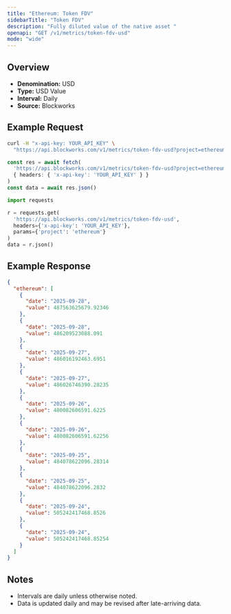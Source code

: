 ```yaml
---
title: "Ethereum: Token FDV"
sidebarTitle: "Token FDV"
description: "Fully diluted value of the native asset "
openapi: "GET /v1/metrics/token-fdv-usd"
mode: "wide"
---
```


## Overview

- **Denomination:** USD
- **Type:** USD Value
- **Interval:** Daily
- **Source:** Blockworks

## Example Request

<CodeGroup>

```bash cURL
curl -H "x-api-key: YOUR_API_KEY" \
  "https://api.blockworks.com/v1/metrics/token-fdv-usd?project=ethereum"
```

```typescript TypeScript
const res = await fetch(
  'https://api.blockworks.com/v1/metrics/token-fdv-usd?project=ethereum',
  { headers: { 'x-api-key': 'YOUR_API_KEY' } }
)
const data = await res.json()
```

```python Python
import requests

r = requests.get(
  'https://api.blockworks.com/v1/metrics/token-fdv-usd',
  headers={'x-api-key': 'YOUR_API_KEY'},
  params={'project': 'ethereum'}
)
data = r.json()
```

</CodeGroup>

## Example Response

```json
{
  "ethereum": [
    {
      "date": "2025-09-28",
      "value": 487563625679.92346
    },
    {
      "date": "2025-09-28",
      "value": 486209523088.091
    },
    {
      "date": "2025-09-27",
      "value": 486016192463.6951
    },
    {
      "date": "2025-09-27",
      "value": 486026746390.28235
    },
    {
      "date": "2025-09-26",
      "value": 480082606591.6225
    },
    {
      "date": "2025-09-26",
      "value": 480082606591.62256
    },
    {
      "date": "2025-09-25",
      "value": 484078622096.28314
    },
    {
      "date": "2025-09-25",
      "value": 484078622096.2832
    },
    {
      "date": "2025-09-24",
      "value": 505242417468.8526
    },
    {
      "date": "2025-09-24",
      "value": 505242417468.85254
    }
  ]
}
```

## Notes
- Intervals are daily unless otherwise noted.
- Data is updated daily and may be revised after late-arriving data.